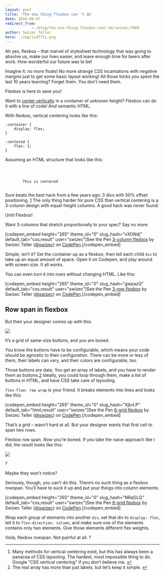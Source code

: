 ```yaml
---
layout: post
title: 'The one thing flexbox can''t do'
date: 2016-09-07
redirect_from: 
            - /blog/the-one-thing-flexbox-cant-do/swizec/7004
author: Swizec Teller
hero: ./img/1cdT7CL.png
---
```

Ah yes, flexbox – that marvel of stylesheet technology that was going to absolve us, make our lives easier, and leave enough time for beers after work. How wonderful our future was to be!

Imagine it: no more floats! No more strange CSS incantations with negative margins just to get some basic layout working! All those tricks you spent the last 10 years learning? Forget them. You don’t need them.

Flexbox is here to save you!

Want to [center vertically](https://philipwalton.github.io/solved-by-flexbox/demos/vertical-centering/) in a container of unknown height? Flexbox can do it with a line of code! _And_ semantic HTML.

With flexbox, vertical centering looks like this:

```
.container {
	display: flex;
}

.centered {
	flex: 1;
}
```

Assuming an HTML structure that looks like this:

```

	

		This is centered
	
```

Sure beats the best hack from a few years ago: 3 divs with 50% offset positioning. [1](#fn1-11043 "see footnote") The only thing harder for pure CSS than vertical centering is a 3-column design with equal-height columns. A good hack was never found.

Until Flexbox!

Want 3-columns that stretch proportionally to your spec? Say no more.

\[codepen_embed height="265" theme_id="0" slug_hash="vXONdj" default_tab="css,result" user="swizec"]See the Pen [3-column flexbox](http://codepen.io/swizec/pen/vXONdj/) by Swizec Teller ([@swizec](http://codepen.io/swizec)) on [CodePen](http://codepen.io).\[/codepen_embed]

Simple, isn’t it? Set the container up as a flexbox, then tell each child `div` to take up an equal amount of space. Open it on Codepen, and play around with screen size. It all works.

You can even turn it into rows without changing HTML. Like this:

\[codepen_embed height="265" theme_id="0" slug_hash="gwpazQ" default_tab="css,result" user="swizec"]See the Pen [3-row flexbox](http://codepen.io/swizec/pen/gwpazQ/) by Swizec Teller ([@swizec](http://codepen.io/swizec)) on [CodePen](http://codepen.io).\[/codepen_embed]

## Row span in flexbox

But then your designer comes up with this:

![](./img/1cdT7CL.png)

It’s a grid of same-size buttons, and you are boned.

You know the buttons have to be configurable, which means your code should be agnostic to their configuration. There can be more or less of them, their labels can vary, and their colors are configurable, too.

Those buttons are data. You get an array of labels, and you have to render them as buttons.[2](#fn2-11043 "see footnote") Ideally, you could loop through them, make a list of buttons in HTML, and have CSS take care of layouting.

`flex-flow: row wrap` is your friend. It breaks elements into lines and looks like this:

\[codepen_embed height="265" theme_id="0" slug_hash="XjbrLP" default_tab="html,result" user="swizec"]See the Pen [6-grid flexbox](http://codepen.io/swizec/pen/XjbrLP/) by Swizec Teller ([@swizec](http://codepen.io/swizec)) on [CodePen](http://codepen.io).\[/codepen_embed]

That’s a grid – wasn’t hard at all. But your designer wants that first cell to span two rows.

Flexbox row span. _Now_ you’re boned. If you take the naive approach like I did, the result looks like this:

![](./img/qgcOvyK.png)

?

Maybe they won’t notice?

Seriously, though, you can’t do this. There’s no such thing as a flexbox rowspan. You’ll have to suck it up and put your things into column elements.

\[codepen_embed height="265" theme_id="0" slug_hash="NRqGLQ" default_tab="css,result" user="swizec"]See the Pen [6-grid flexbox](http://codepen.io/swizec/pen/NRqGLQ/) by Swizec Teller ([@swizec](http://codepen.io/swizec)) on [CodePen](http://codepen.io).\[/codepen_embed]

Wrap each group of elements into another `div`, set that div to `display: flex`, tell it to `flex-direction: column`, and make sure one of the elements contains only two elements. Give those elements different flex weights.

Voila, flexbox rowspan. Not painful at all. ?

* * *

1. Many methods for vertical centering exist, but this has always been a panacea of CSS layouting. The hardest, most impossible thing to do. Google “CSS vertical centering” if you don’t believe me. [↩︎](#fnr1-11043 "return to article")
2. The real array has more than just labels, but let’s keep it simple. [↩︎](#fnr2-11043 "return to article")